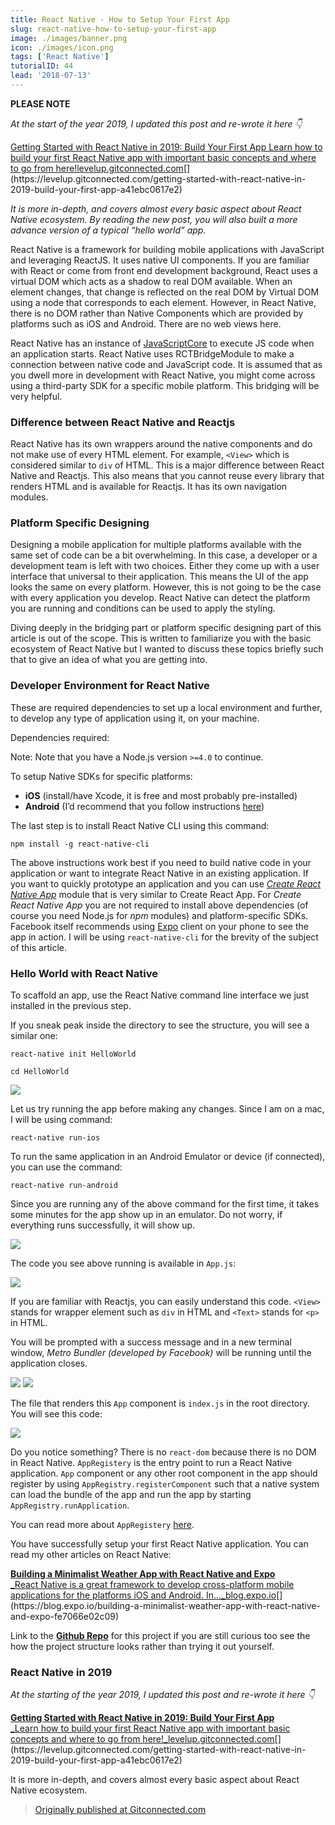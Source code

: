 ```yaml
---
title: React Native - How to Setup Your First App
slug: react-native-how-to-setup-your-first-app
image: ./images/banner.png
icon: ./images/icon.png
tags: ['React Native']
tutorialID: 44
lead: '2018-07-13'
---
```


**PLEASE NOTE**

_At the start of the year 2019, I updated this post and re-wrote it here 👇_

[Getting Started with React Native in 2019: Build Your First App Learn how to build your first React Native app with important basic concepts and where to go from here!levelup.gitconnected.com](https://levelup.gitconnected.com/getting-started-with-react-native-in-2019-build-your-first-app-a41ebc0617e2 'https://levelup.gitconnected.com/getting-started-with-react-native-in-2019-build-your-first-app-a41ebc0617e2')[](https://levelup.gitconnected.com/getting-started-with-react-native-in-2019-build-your-first-app-a41ebc0617e2)

_It is more in-depth, and covers almost every basic aspect about React Native ecosystem. By reading the new post, you will also built a more advance version of a typical “hello world” app._

React Native is a framework for building mobile applications with JavaScript and leveraging ReactJS. It uses native UI components. If you are familiar with React or come from front end development background, React uses a virtual DOM which acts as a shadow to real DOM available. When an element changes, that change is reflected on the real DOM by Virtual DOM using a node that corresponds to each element. However, in React Native, there is no DOM rather than Native Components which are provided by platforms such as iOS and Android. There are no web views here.

React Native has an instance of [JavaScriptCore](https://facebook.github.io/react-native/docs/javascript-environment.html) to execute JS code when an application starts. React Native uses RCTBridgeModule to make a connection between native code and JavaScript code. It is assumed that as you dwell more in development with React Native, you might come across using a third-party SDK for a specific mobile platform. This bridging will be very helpful.

### Difference between React Native and Reactjs

React Native has its own wrappers around the native components and do not make use of every HTML element. For example, `<View>` which is considered similar to `div` of HTML. This is a major difference between React Native and Reactjs. This also means that you cannot reuse every library that renders HTML and is available for Reactjs. It has its own navigation modules.

### Platform Specific Designing

Designing a mobile application for multiple platforms available with the same set of code can be a bit overwhelming. In this case, a developer or a development team is left with two choices. Either they come up with a user interface that universal to their application. This means the UI of the app looks the same on every platform. However, this is not going to be the case with every application you develop. React Native can detect the platform you are running and conditions can be used to apply the styling.

Diving deeply in the bridging part or platform specific designing part of this article is out of the scope. This is written to familiarize you with the basic ecosystem of React Native but I wanted to discuss these topics briefly such that to give an idea of what you are getting into.

### Developer Environment for React Native

These are required dependencies to set up a local environment and further, to develop any type of application using it, on your machine.

Dependencies required:

Note: Note that you have a Node.js version `>=4.0` to continue.

To setup Native SDKs for specific platforms:

- **iOS** (install/have Xcode, it is free and most probably pre-installed)
- **Android** (I’d recommend that you follow instructions [here](https://facebook.github.io/react-native/docs/getting-started.html))

The last step is to install React Native CLI using this command:

```shell
npm install -g react-native-cli
```

The above instructions work best if you need to build native code in your application or want to integrate React Native in an existing application. If you want to quickly prototype an application and you can use [_Create React Native App_](https://facebook.github.io/react-native/docs/getting-started.html) module that is very similar to Create React App. For _Create React Native App_ you are not required to install above dependencies (of course you need Node.js for _npm_ modules) and platform-specific SDKs. Facebook itself recommends using [Expo](https://expo.io/) client on your phone to see the app in action. I will be using `react-native-cli` for the brevity of the subject of this article.

### Hello World with React Native

To scaffold an app, use the React Native command line interface we just installed in the previous step.

If you sneak peak inside the directory to see the structure, you will see a similar one:

```shell
react-native init HelloWorld

cd HelloWorld
```

![](https://cdn-images-1.medium.com/max/800/0*30ZgnW1lf7SY3UVM.png)

Let us try running the app before making any changes. Since I am on a mac, I will be using command:

```shell
react-native run-ios
```

To run the same application in an Android Emulator or device (if connected), you can use the command:

```shell
react-native run-android
```

Since you are running any of the above command for the first time, it takes some minutes for the app show up in an emulator. Do not worry, if everything runs successfully, it will show up.

![](https://cdn-images-1.medium.com/max/800/0*YczCUc-cdJpnJd_b.png)

The code you see above running is available in `App.js`:

![](https://cdn-images-1.medium.com/max/800/0*qtqjP_V2kuuGEuku.png)

If you are familiar with Reactjs, you can easily understand this code. `<View>` stands for wrapper element such as `div` in HTML and `<Text>` stands for `<p>` in HTML.

You will be prompted with a success message and in a new terminal window, _Metro Bundler (developed by Facebook)_ will be running until the application closes.

![](https://cdn-images-1.medium.com/max/800/0*5EZJZ55baUagTXGM.png)
![](https://cdn-images-1.medium.com/max/800/0*CMeu3NOHz3Gcgpx3.png)

The file that renders this `App` component is `index.js` in the root directory. You will see this code:

![](https://cdn-images-1.medium.com/max/800/0*NsVZtz_ZooVZxt1F.png)

Do you notice something? There is no `react-dom` because there is no DOM in React Native. `AppRegistery` is the entry point to run a React Native application. `App` component or any other root component in the app should register by using `AppRegistry.registerComponent` such that a native system can load the bundle of the app and run the app by starting `AppRegistry.runApplication`.

You can read more about `AppRegistery` [here](https://facebook.github.io/react-native/docs/appregistry.html).

You have successfully setup your first React Native application. You can read my other articles on React Native:

[**Building a Minimalist Weather App with React Native and Expo**  
\_React Native is a great framework to develop cross-platform mobile applications for the platforms iOS and Android. In…\_blog.expo.io](https://blog.expo.io/building-a-minimalist-weather-app-with-react-native-and-expo-fe7066e02c09 'https://blog.expo.io/building-a-minimalist-weather-app-with-react-native-and-expo-fe7066e02c09')[](https://blog.expo.io/building-a-minimalist-weather-app-with-react-native-and-expo-fe7066e02c09)

Link to the [**Github Repo**](https://github.com/amandeepmittal/rn-HelloWorld) for this project if you are still curious too see the how the project structure looks rather than trying it out yourself.

### React Native in 2019

_At the starting of the year 2019, I updated this post and re-wrote it here 👇_

[**Getting Started with React Native in 2019: Build Your First App**  
\_Learn how to build your first React Native app with important basic concepts and where to go from here!\_levelup.gitconnected.com](https://levelup.gitconnected.com/getting-started-with-react-native-in-2019-build-your-first-app-a41ebc0617e2 'https://levelup.gitconnected.com/getting-started-with-react-native-in-2019-build-your-first-app-a41ebc0617e2')[](https://levelup.gitconnected.com/getting-started-with-react-native-in-2019-build-your-first-app-a41ebc0617e2)

It is more in-depth, and covers almost every basic aspect about React Native ecosystem.

> [Originally published at Gitconnected.com](https://levelup.gitconnected.com/react-native-how-to-setup-your-first-app-a36c450a8a2f)
